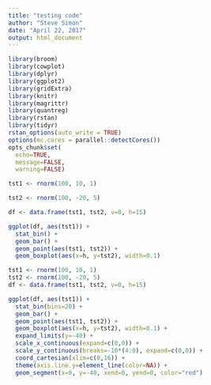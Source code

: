 ```yaml
---
title: "testing code"
author: "Steve Simon"
date: "April 22, 2017"
output: html_document
---
```


```r
library(broom)
library(cowplot)
library(dplyr)
library(ggplot2)
library(gridExtra)
library(knitr)
library(magrittr)
library(quantreg)
library(rstan)
library(tidyr)
rstan_options(auto_write = TRUE)
options(mc.cores = parallel::detectCores())
opts_chunk$set(
  echo=TRUE,
  message=FALSE,
  warning=FALSE)
```

```r

tst1 <- rnorm(100, 10, 1)

tst2 <- rnorm(100, -20, 5) 

df <- data.frame(tst1, tst2, v=0, h=15)

ggplot(df, aes(tst1)) +
  stat_bin() +
  geom_bar() +
  geom_point(aes(tst1, tst2)) +
  geom_boxplot(aes(x=h, y=tst2), width=0.1)
```


```r

tst1 <- rnorm(100, 10, 1)
tst2 <- rnorm(100, -20, 5) 
df <- data.frame(tst1, tst2, v=0, h=15)

ggplot(df, aes(tst1)) +
  stat_bin(bins=20) +
  geom_bar() +
  geom_point(aes(tst1, tst2)) +
  geom_boxplot(aes(x=h, y=tst2), width=0.1) +
  expand_limits(y=-40) +
  scale_x_continuous(expand=c(0,0)) +
  scale_y_continuous(breaks=-10*(4:0), expand=c(0,0)) +
  coord_cartesian(xlim=c(0,16)) +
  theme(axis.line.y=element_line(color=NA)) +
  geom_segment(x=0, y=-40, xend=0, yend=0, color="red")
```

